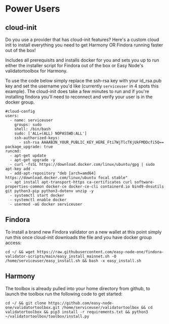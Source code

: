 # Power Users

## cloud-init
Do you use a provider that has cloud-init features? Here's a custom cloud init to install everything you need to get Harmony OR Findora running faster out of the box!  

Includes all prerequisits and installs docker for you and sets you up to run either the installer script for Findora out of the box or Easy Node's validatortoolbox for Harmony.  

To use the code below simply replace the ssh-rsa key with your id_rsa.pub key and set the username you'd like (currently `serviceuser` in 4 spots this example). The cloud-init does take a few minutes to run and if you're installing findora you'll need to reconnect and verify your user is in the docker group.

```text
#cloud-config
users:
  - name: serviceuser
    groups: sudo
    shell: /bin/bash
    sudo: ['ALL=(ALL) NOPASSWD:ALL']
    ssh-authorized-keys:
      - ssh-rsa AAAAB3N_YOUR_PUBLIC_KEY_HERE_Fti7WjTlcTKjUkFMDDcfi5Q==
package_upgrade: true
runcmd:
  - apt-get update
  - apt-get upgrade -y
  - curl -fsSL https://download.docker.com/linux/ubuntu/gpg | sudo apt-key add -
  - add-apt-repository "deb [arch=amd64] https://download.docker.com/linux/ubuntu focal stable"
  - apt install apt-transport-https ca-certificates curl software-properties-common docker-ce docker-ce-cli containerd.io bind9-dnsutils git python3-pip python3-dotenv unzip -y
  - systemctl start docker
  - systemctl enable docker
  - usermod -aG docker serviceuser
  ```

## Findora
To install a brand new Findora validator on a new wallet at this point simply run this once cloud-init downloads the file and you have docker group access:

```text
cd ~/ && wget https://raw.githubusercontent.com/easy-node-one/findora-validator-scripts/main/easy_install_mainnet.sh -O /home/serviceuser/easy_install.sh && bash -x easy_install.sh
```

## Harmony
The toolbox is already pulled into your home directory from github, to launch the toolbox run the following code to get started:

```text
cd ~/ && git clone https://github.com/easy-node-one/validatortoolbox.git /home/serviceuser/validatortoolbox && cd validatortoolbox && pip3 install -r requirements.txt && python3 ~/validatortoolbox/toolbox/install.py
```
